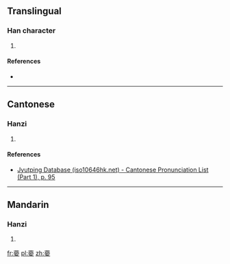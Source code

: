 ==Translingual==

===Han character===
{{Han char|rn=38|rad=女|as=12|sn=15|four=|canj=廿中心女 (TLPV)}}

# {{defn|Han|sort=女12}}

====References====
* {{Han ref|kx=0271.290|dkj=06737|hdz=21079.100|uh=5B0A|ud=23306}}

----

==Cantonese==

===Hanzi===
{{yue-hanzi|jyut=[[jin2]]|y=yin2}}

# {{defn|lang=yue|sort=女12}}

====References====
* [http://www.iso10646hk.net/jp/document/download.jsp Jyutping Database (iso10646hk.net) - Cantonese Pronunciation List (Part 1), p. 95]

----

==Mandarin==

===Hanzi===
{{cmn-hanzi|pin=[[yàn]] ([[yan4]])|wg=yen<sup>4</sup>}}

# {{defn|lang=cmn|sort=女12}}

[[fr:嬊]]
[[pl:嬊]]
[[zh:嬊]]